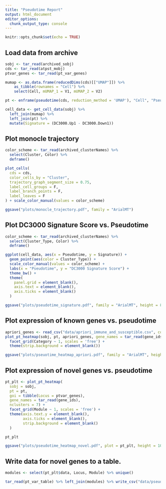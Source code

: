 ```yaml
---
title: "Pseudotime Report"
output: html_document
editor_options: 
  chunk_output_type: console
---
```


```r
knitr::opts_chunk$set(echo = TRUE)
```

## Load data from archive

```r
sobj <- tar_read(archived_sobj)
cds <- tar_read(atpst_mobj)
ptvar_genes <- tar_read(pt_var_genes)

mumap <- as.data.frame(reducedDims(cds)[["UMAP"]]) %>% 
    as_tibble(rownames = "Cell") %>% 
    select(Cell, mUMAP_1 = V1, mUMAP_2 = V2)

pt <- enframe(pseudotime(cds, reduction_method = 'UMAP'), "Cell", "Pseudotime")

cell_data <- get_cell_data(sobj) %>%
  left_join(mumap) %>%
  left_join(pt) %>% 
  mutate(Signature = (DC3000.Up1 - DC3000.Down1))
```

## Plot monocle trajectory

```r
color_scheme <- tar_read(archived_clusterNames) %>%
  select(Cluster, Color) %>%
  deframe()

plot_cells(
  cds = cds, 
  color_cells_by = "Cluster", 
  trajectory_graph_segment_size = 0.75, 
  label_cell_groups = F, 
  label_branch_points = F, 
  label_leaves = F
) + scale_color_manual(values = color_scheme)

ggsave("plots/monocle_trajectory.pdf", family = "ArialMT")
```

## Plot DC3000 Signature Score vs. Pseudotime

```r
color_scheme <- tar_read(archived_clusterNames) %>%
  select(Cluster_Type, Color) %>%
  deframe()

ggplot(cell_data, aes(x = Pseudotime, y = Signature)) +
  geom_point(aes(color = Cluster_Type)) +
  scale_color_manual(values = color_scheme) +
  labs(x = "Pseudotime", y = "DC3000 Signature Score") +
  theme_bw() +
  theme(
    panel.grid = element_blank(),
    axis.text = element_blank(),
    axis.ticks = element_blank()
  )

ggsave("plots/pseudotime_signature.pdf", family = "ArialMT", height = 8, width = 8)
```

## Plot expression of known genes vs. pseudotime

```r
apriori_genes <- read_csv("data/apriori_immune_and_susceptible.csv", col_types = cols())
plot_pt_heatmap(sobj, pt, apriori_genes, gene_names = tar_read(gene_ids)) + 
  facet_grid(Category ~ 1, scales = 'free') +
  theme(strip.background = element_blank())

ggsave("plots/pseuotime_heatmap_apriori.pdf", family = "ArialMT", height = 12, width = 8)
```

## Plot expression of novel genes vs. pseudotime

```r
pt_plt <- plot_pt_heatmap(
  sobj = sobj, 
  pt = pt, 
  goi = tibble(Locus = ptvar_genes), 
  gene_names = tar_read(gene_ids), 
  nclusters = 7) +
  facet_grid(Module ~ 1, scales = 'free') +
  theme(axis.text.y = element_blank(),
        axis.ticks = element_blank(),
        strip.background = element_blank()
  )

pt_plt

ggsave("plots/pseudotime_heatmap_novel.pdf", plot = pt_plt, height = 10, width = 8, family = "ArialMT")
```

## Write data for novel genes to a table.

```r
modules <- select(pt_plt$data, Locus, Module) %>% unique()

tar_read(pt_var_table) %>% left_join(modules) %>% write_csv("data/pseudotime_variable_genes.csv")
```

